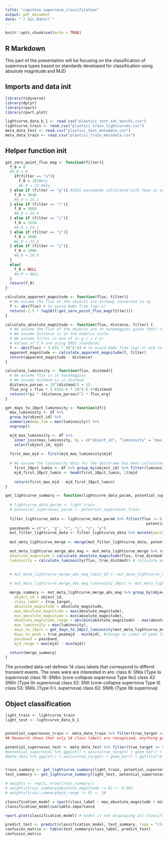 ```yaml
---
title: "capstone_supernova_classification"
output: pdf_document
date: "`r Sys.Date()`"
---
```


```r
knitr::opts_chunk$set(echo = TRUE)
```

## R Markdown

This part of the presentation will be focusing on the classification of supernova types based on standards developed for classification using absolute magnitude and MJD 


## Imports and data init
```r
library(tidyverse)
library(dplyr)
library(rpart)
library(rpart.plot)

lightcurve_data_b_1 <- read.csv("plasticc_test_set_batch1.csv")
lightcurve_train <- read.csv("plasticc_train_lightcurves.csv")
meta_data_test <- read.csv("plasticc_test_metadata.csv")
meta_data_train <- read.csv("plasticc_train_metadata.csv")
```


## Helper function init
```r
get_zero_point_flux_mag <- function(filter){
  f_0 = 0
  #m_0 = 0
    if(filter == "u"){
      f_0 = 1810#Jy
      #m_0 = 23.9#Jy
  } else if (filter == "g"){ #SDSS passbands calculated with Vega as zero point reference
    f_0 = 3640
    #m_0 = 25.1
  } else if (filter == "r"){
    f_0 = 3080
    #m_0 = 24.4
  } else if (filter == "i"){
    f_0 = 2550
    #m_0 = 24.1
  } else if (filter == "z"){
    f_0 = 1800
    #m_0 = 22.8
  } else if (filter == "y"){ 
    f_0 = 1080
    #m_0 = 20.9
  }
  else{
    f_0 = NULL
    #m_0 = NULL
  }
  return(f_0)
}

calculate_apparent_magnitude <- function(flux, filter){
  # We assume the flux of the objects are already converted to Jy
  f <- abs(flux) # to avoid NaNs from log(-x)
  return(-2.5 * log10(f/get_zero_point_flux_mag(filter)))
}

calculate_absolute_magnitude <- function(flux, distance, filter) {
  # We assume the flux of the objects are in nanomaggies given their size.
  # We assume distance is in the modulus scale
  # We assume filter is one of (u g r i z y)
  # Values of f_0 are using SDSS standards.
  f <- abs(flux) * 3.631 * 10^(-6) # to avoid NaNs from log(-x) and to convert to Jy from nanomaggies
  apparent_magnitude <- calculate_apparent_magnitude(f, filter)
  return(apparent_magnitude - distance)
}

calculate_luminosity <- function(flux, distmod){
  # We assume flux is in nanomaggies
  # We assume distmod is in distmod
  distance_parsec = 10^(distmod/5 + 1)
  flux_erg = flux * 3.631e-6 * 10^(-0.4*distmod) 
  return(4*pi * (distance_parsec)^2 * flux_erg)
}

get_days_to_10pct_luminosity <- function(df){
  max_luminosity <- df %>%
  group_by(object_id) %>%
  summarize(max_lum = max(luminosity)) %>%
  ungroup()

  mjd_max_luminosity <- df %>%
    inner_join(max_luminosity, by = c("object_id", "luminosity" = "max_lum")) %>%
    select(object_id, mjd)
  
  first_max_mjd <- first(mjd_max_luminosity$mjd)
  
  # We assume the luminosity data for the dataframe has been calculated
    first_10pct_lumin <- df %>% group_by(object_id) %>% filter(luminosity <= 0.1 * max(luminosity), mjd > first_max_mjd)
    mjd_first_10pct_lumin <- head(first_10pct_lumin, 1)$mjd
    
    return(first_max_mjd - mjd_first_10pct_lumin)
}

get_lightcurve_summary <- function(lightcurve_data_param, potential_supernovas_param){
  
  # lightcurve_data_param <- light_train
  # potential_supernovas_param <- potential_supernovas_train
  
  filter_lightcurve_data <- lightcurve_data_param %>% filter(flux != 0, object_id %in%
                                                               potential_supernovas_param$object_id)
  passbands = c("u", "g", "r", "i", "z", "y")
  mut_filter_lightcurve_data <- filter_lightcurve_data %>% mutate(passband_letter = passbands[passband + 1])
  
  mut_meta_lightcurve_merge <- merge(mut_filter_lightcurve_data, potential_supernovas_param, by = "object_id", all.x = TRUE)

  mut_meta_lightcurve_merge_abs_mag <- mut_meta_lightcurve_merge %>% rowwise() %>% mutate(
  absolute_magnitude = calculate_absolute_magnitude(flux, true_distmod, passband_letter),
  luminosity = calculate_luminosity(flux, true_distmod)) # calculate per passband??
  

  # mut_meta_lightcurve_merge_abs_mag_lumin_10 <- mut_meta_lightcurve_merge_abs_mag %>% group_by(object_id) %>% mutate(luminosity_10pct = first_10pct_lumin)
  
  # mut_meta_lightcurve_merge_abs_mag_luminosity_10pct <- mut_meta_lightcurve_merge_abs_mag %>% group_by(object_id) %>% mutate(luminosity_10pct = head(mut_meta_lightcurve_merge_abs_mag %>% filter(luminosity <= 0.1 * max(luminosity)) , 1)$luminosity)

  merge_summary <- mut_meta_lightcurve_merge_abs_mag %>% group_by(object_id) %>% summarise(
    object_id = object_id,
    class_label = true_target,
    absolute_magnitude = absolute_magnitude,
    max_absolute_magnitude = max(absolute_magnitude),
    min_absolute_magnitude = min(absolute_magnitude),
    absolute_magnitude_range = abs(min(absolute_magnitude) - max(absolute_magnitude)),
    max_luminosity = max(luminosity),
    days_to_10pct = get_days_to_10pct_luminosity(mut_meta_lightcurve_merge_abs_mag),
    days_to_peak = true_peakmjd - min(mjd), #change to index of peak luminosity
    passband = passband,
    mjd_range = max(mjd) - min(mjd))

  return(merge_summary)
}

```


The provided data-set defines 14 class labels that correspond to differnt transient events. The ones were are interested in are:
  class 6: SNIa (Type Ia supernova)
  class 16: SNIbc (core-collapse supernova Type Ibc)
  class 42: SNIIn (Type IIn supernova)
  class 52: SNII (core-collapse supernova Type II)
  class 53: SNIIL (Type II-L supernova)
  class 62: SNIIb (Type IIb supernova)

## Object classification
```r
light_train <- lightcurve_train
light_test <- lightcurve_data_b_1


potential_supernovas_train <- meta_data_train %>% filter(true_target <= 95, true_target %in% c(6, 16, 42, 52, 53, 62)) # these values represent (SNIa, SNIbc, SNIIn, SNII, SNIIL, SNIIb)
## Research shows that only 14 class labels are recognized, anything greater than this is not a value that can be classified by this algorithm.

potential_supernovas_test <- meta_data_test %>% filter(true_target <= 95, true_target %in% c(6, 16, 42, 52, 53, 62))
#potential_supernovas %>% ggplot() + aes(x=true_target) + geom_bar() + ggtitle("Distribution of true_target for objects that are most likley supernovas")
#meta_data %>% ggplot() + aes(x=true_target) + geom_bar() + ggtitle("Distribution of true_target for objects in meta data")


train_summary <- get_lightcurve_summary(light_train, potential_supernovas_train)
test_summary <- get_lightcurve_summary(light_test, potential_supernovas_test)

# weights <- rep(1, nrow(train_summary))
# weights[train_summary$absolute_magnitude != 0] <- 0.001
# weights[train_summary$mjd_range != 0] <- 10

classification_model = rpart(class_label ~ max_absolute_magnitude + min_absolute_magnitude + days_to_peak, data = train_summary, method = 'class')
classification_model$variable.importance

rpart.plot(classification_model) # model is not displaying all classification

predict_test <- predict(classification_model, test_summary, type = "class")
confusion_matrix <- table(test_summary$class_label, predict_test)
confusion_matrix

```


